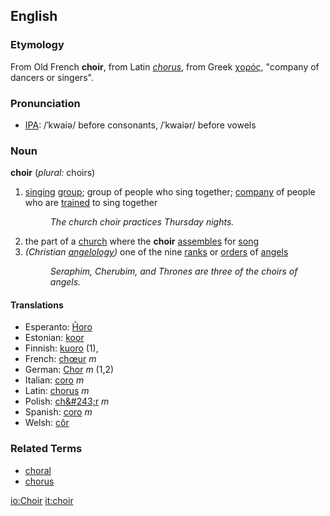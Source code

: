 ==English==
===Etymology===
From Old French '''choir''', from Latin ''[[chorus]]'', from Greek [[χορός]], "company of dancers or singers".
===Pronunciation===
*[[IPA]]: /ˈkwaiə/ before consonants, /ˈkwaiər/ before vowels
===Noun===
'''choir''' (''plural:'' choirs)

# [[sing]]ing [[group]]; group of people who sing together; [[company]] of people who are [[train]]ed to sing together
#: ''The church choir practices Thursday nights.''
#the part of a [[church]] where the '''choir''' [[assemble]]s for [[song]]
#''(Christian [[angelology]])'' one of the nine [[rank]]s or [[order]]s of [[angel]]s
#: ''Seraphim, Cherubim, and Thrones are three of the choirs of angels.''

====Translations====
*Esperanto: [[Ĥoro]]
*Estonian: [[koor]]
*Finnish: [[kuoro]] (1),
*French: [[chœur]] ''m''
*German: [[Chor]] ''m'' (1,2)
*Italian: [[coro#Italian|coro]] ''m''
*Latin: [[chorus]] ''m''
*Polish: [[ch&#243;r]] ''m''
*Spanish: [[coro#Spanish|coro]] ''m''
*Welsh: [[côr]]

===Related Terms===
*[[choral]]
*[[chorus]]

{{Wikipedia}}

[[io:Choir]]
[[it:choir]]